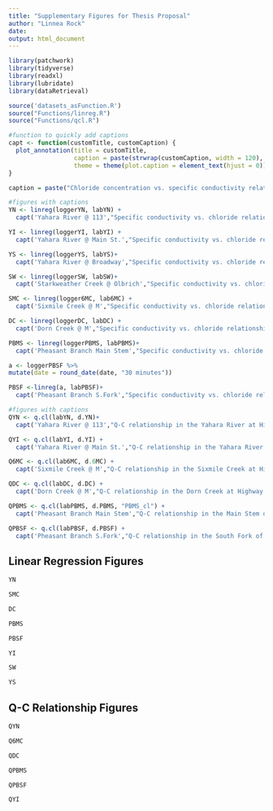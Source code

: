 ```yaml
---
title: "Supplementary Figures for Thesis Proposal"
author: "Linnea Rock"
date:
output: html_document
---
```


```r
library(patchwork)
library(tidyverse)
library(readxl)
library(lubridate)
library(dataRetrieval)

source('datasets_asFunction.R')
source("Functions/linreg.R")
source("Functions/qcl.R")

```


```r

#function to quickly add captions
capt <- function(customTitle, customCaption) {
  plot_annotation(title = customTitle, 
                  caption = paste(strwrap(customCaption, width = 120), collapse = "\n"),
                  theme = theme(plot.caption = element_text(hjust = 0)))
}

caption = paste("Chloride concentration vs. specific conductivity relationship in the", location, ". The linear regression is represented by the equation y=", s, "x + ", i, "The correlation has an R"~^2~"value of ", r, "and a p-value of ", p, ".", sep = "")
```

```r

#figures with captions 
YN <- linreg(loggerYN, labYN) +
  capt('Yahara River @ 113',"Specific conductivity vs. chloride relationship in the Yahara River at Highway 113. (inlet to Lake Mendota). The linear regression is represented by the equation y=8.6x+360. The positive correlation (r = 0.81) has an r-squared value of 0.66, and a p-value of 0.094.")

YI <- linreg(loggerYI, labYI) + 
  capt('Yahara River @ Main St.',"Specific conductivity vs. chloride relationship in the Yahara River at E. Main St. (outlet of Lake Mendota and inlet of Lake Monona). The linear regression is represented by the equation y=3.8x+360. The positive correlation (r = 0.64) has an r2 value of 0.41 and a p-value of 0.25.")

YS <- linreg(loggerYS, labYS)+
  capt('Yahara River @ Broadway',"Specific conductivity vs. chloride relationship in the Yahara River at Broadway St. (oulet of Lake Monona). The linear regression is represented by the equation y=22x-830. The positive correlation (r = 0.91) has an r2 value of 0.83, and a p-value of 0.033.")

SW <- linreg(loggerSW, labSW)+
  capt('Starkweather Creek @ Olbrich',"Specific conductivity vs. chloride relationship in the Starkweather Creek at Olbrich Garden (inlet of Lake Monona). The linear regression is represented by the equation y=3.7x+530. The positive correlation (r = 0.87) has an r2 value of 0.76, and a p-value of 0.58")

SMC <- linreg(logger6MC, lab6MC) +
  capt('Sixmile Creek @ M',"Specific conductivity vs. chloride relationship in the Sixmile Creek at Highway M. (inlet to Lake Mendota). The linear regression is represented by the equation y=18x+18. The positive correlation (r = 0.94) has an r2 value of 0.88, and a p-value of 0.018.")

DC <- linreg(loggerDC, labDC) +
  capt('Dorn Creek @ M',"Specific conductivity vs. chloride relationship in the Dorn Creek at Highway M. (inlet to Lake Mendota). The linear regression is represented by the equation y=-5.9x+1100. The negative correlation (r = -0.81) has an r2 value of 0.66, and a p-value of 0.094.")

PBMS <- linreg(loggerPBMS, labPBMS)+
  capt('Pheasant Branch Main Stem',"Specific conductivity vs. chloride relationship in the Main Stem of Pheasant Branch Creek (inlet to Lake Mendota). The linear regression is represented by the equation y=5.2x+450. The positive correlation (r = 0.78) has an r2 value of 0.61, and a p-value of 0.12.")

a <- loggerPBSF %>%
mutate(date = round_date(date, "30 minutes")) 

PBSF <-linreg(a, labPBSF)+
  capt('Pheasant Branch S.Fork',"Specific conductivity vs. chloride relationship in the South Fork of Pheasant Branch (high chloride contribution to Lake Mendota). The linear regression is represented by the equation y=2.6x+320. The positive correlation (r = 1) has an r2 value of 1, and a p-value of 0.058.")
```


```r
#figures with captions
QYN <- q.cl(labYN, d.YN)+
  capt('Yahara River @ 113',"Q-C relationship in the Yahara River at Highway 113. (inlet to Lake Mendota). The linear regression is represented by the equation y=-4.2x+67. The negative correlation (r = -0.76) has an r2 value of 0.58, and a p-value of 0.14.")

QYI <- q.cl(labYI, d.YI) +
  capt('Yahara River @ Main St.',"Q-C relationship in the Yahara River at E. Main St. (outlet of Lake Mendota and inlet of Lake Monona). The linear regression is represented by the equation y=0.3x+51. The positive correlation (r = 0.55) has an r2 value of 0.30 and a p-value of 0.26.")

Q6MC <- q.cl(lab6MC, d.6MC) +
  capt('Sixmile Creek @ M',"Q-C relationship in the Sixmile Creek at Highway M. (inlet to Lake Mendota). The linear regression is represented by the equation y=-12x+59. The negative correlation (r = -0.92) has an r2 value of 0.90, and a p-value of 0.01.")

QDC <- q.cl(labDC, d.DC) +
  capt('Dorn Creek @ M',"Q-C relationship in the Dorn Creek at Highway M. (inlet to Lake Mendota). The linear regression is represented by the equation y=42x+22.The positive correlation (r = 0.74) has an r2 value of 0.55, and a p-value of 0.09.")

QPBMS <- q.cl(labPBMS, d.PBMS, "PBMS_cl") +
  capt('Pheasant Branch Main Stem',"Q-C relationship in the Main Stem of Pheasant Branch Creek (inlet to Lake Mendota). The linear regression is represented by the equation y=-67x+150. The negative correlation (r = -0.34) has an r2 value of 0.12, and a p-value of 0.58.")

QPBSF <- q.cl(labPBSF, d.PBSF) +
  capt('Pheasant Branch S.Fork',"Q-C relationship in the South Fork of Pheasant Branch (high chloride contribution to Lake Mendota). The linear regression is represented by the equation y=-6200x+640. The negative correlation (r = -0.84) has an r2 value of 0.7 and a p-value of 0.074.")
```

## Linear Regression Figures
```r
YN

SMC

DC

PBMS

PBSF

YI

SW

YS
```

## Q-C Relationship Figures
```r
QYN

Q6MC

QDC

QPBMS

QPBSF

QYI
```
